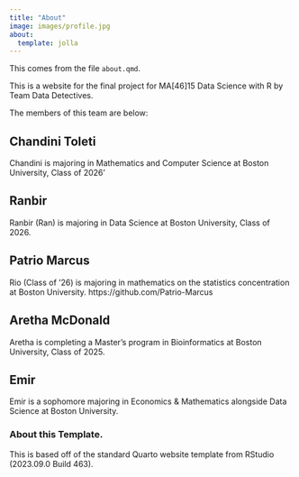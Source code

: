 ```yaml
---
title: "About"
image: images/profile.jpg
about:
  template: jolla
---
```



This comes from the file `about.qmd`.

This is a website for the final project for MA[46]15 Data Science with R by Team Data Detectives.

The members of this team are below:

## Chandini Toleti

Chandini is majoring in Mathematics and Computer Science at Boston University, Class of 2026'

## Ranbir

Ranbir (Ran) is majoring in Data Science at Boston University, Class of 2026. 

## Patrio Marcus

Rio (Class of '26) is majoring in mathematics on the statistics concentration at Boston University.
https://github.com/Patrio-Marcus

## Aretha McDonald

Aretha is completing a Master's program in Bioinformatics at Boston University, Class of 2025.

## Emir

Emir is a sophomore majoring in Economics & Mathematics alongside Data Science at Boston University.

<!-- Please leave in the information below -->

### About this Template.

This is based off of the standard Quarto website template from RStudio (2023.09.0 Build 463).
